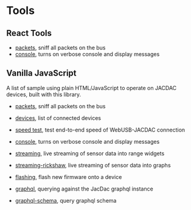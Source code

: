 # Tools

## React Tools

* [packets](/views/packets), sniff all packets on the bus
* [console](/views/console), turns on verbose console and display messages

## Vanilla JavaScript

A list of sample using plain HTML/JavaScript to operate on JACDAC devices, built with this library.

* [packets](./packets), sniff all packets on the bus
* [devices](./devices), list of connected devices
* [speed test](./devices?speed=1), test end-to-end speed of WebUSB-JACDAC connection
* [console](./console), turns on verbose console and display messages
* [streaming](./streaming), live streaming of sensor data into range widgets
* [streaming-rickshaw](./streaming-rickshaw), live streaming of sensor data into graphs
* [flashing](./flashing), flash new firmware onto a device

* [graphql](./graphql), querying against the JacDac graphql instance
* [graphql-schema](./graphql-schema), query graphql schema
